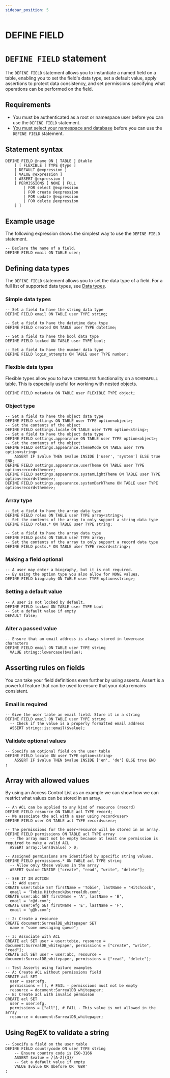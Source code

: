 ```yaml
---
sidebar_position: 5
---
```


# DEFINE FIELD

# `DEFINE FIELD` statement

The `DEFINE FIELD` statement allows you to instantiate a named field on a table, enabling you to set the field's data type, set a default value, apply assertions to protect data consistency, and set permissions specifying what operations can be performed on the field.

## Requirements
- You must be authenticated as a root or namespace user before you can use the `DEFINE FIELD` statement.
- [You must select your namespace and database](/docs/1.1.x/surrealql/statements/use) before you can use the `DEFINE FIELD` statement.

## Statement syntax

```surql title="SurrealQL Syntax"
DEFINE FIELD @name ON [ TABLE ] @table
	[ [ FLEXIBLE ] TYPE @type ]
	[ DEFAULT @expression ]
	[ VALUE @expression ]
	[ ASSERT @expression ]
	[ PERMISSIONS [ NONE | FULL
		| FOR select @expression
		| FOR create @expression
		| FOR update @expression
		| FOR delete @expression
	] ]
```

## Example usage 

The following expression shows the simplest way to use the `DEFINE FIELD` statement.

```surql
-- Declare the name of a field.
DEFINE FIELD email ON TABLE user;
```
## Defining data types

The `DEFINE FIELD` statement allows you to set the data type of a field. For a full list of supported data types, see [Data types](/docs/1.1.x/surrealql/datamodel/overview).

### Simple data types
```surql
-- Set a field to have the string data type
DEFINE FIELD email ON TABLE user TYPE string;

-- Set a field to have the datetime data type
DEFINE FIELD created ON TABLE user TYPE datetime;

-- Set a field to have the bool data type
DEFINE FIELD locked ON TABLE user TYPE bool;

-- Set a field to have the number data type
DEFINE FIELD login_attempts ON TABLE user TYPE number;
```

### Flexible data types

Flexible types allow you to have `SCHEMALESS` functionality on a `SCHEMAFULL` table. This is especially useful for working with nested objects.

```surql
DEFINE FIELD metadata ON TABLE user FLEXIBLE TYPE object;
```

### Object type

```surql
-- Set a field to have the object data type
DEFINE FIELD settings ON TABLE user TYPE option<object>;
-- Set the contents of the object
DEFINE FIELD settings.locale ON TABLE user TYPE option<string>;
-- Set a field to have the object data type
DEFINE FIELD settings.appearance ON TABLE user TYPE option<object>;
-- Set the contents of the object
DEFINE FIELD settings.appearance.themeMode ON TABLE user TYPE option<string>
    ASSERT IF $value THEN $value INSIDE ['user', 'system'] ELSE true END;
DEFINE FIELD settings.appearance.userTheme ON TABLE user TYPE option<record<theme>>;
DEFINE FIELD settings.appearance.systemLightTheme ON TABLE user TYPE option<record<theme>>;
DEFINE FIELD settings.appearance.systemDarkTheme ON TABLE user TYPE option<record<theme>>;
```

### Array type 
```surql
-- Set a field to have the array data type
DEFINE FIELD roles ON TABLE user TYPE array<string>;
-- Set the contents of the array to only support a string data type
DEFINE FIELD roles.* ON TABLE user TYPE string;

-- Set a field to have the array data type
DEFINE FIELD posts ON TABLE user TYPE array;
-- Set the contents of the array to only support a record data type
DEFINE FIELD posts.* ON TABLE user TYPE record<string>;
```
### Making a field optional

```surql
-- A user may enter a biography, but it is not required.
-- By using the option type you also allow for NONE values.
DEFINE FIELD biography ON TABLE user TYPE option<string>;
```
### Setting a default value

```surql
-- A user is not locked by default.
DEFINE FIELD locked ON TABLE user TYPE bool
-- Set a default value if empty
DEFAULT false;
```

### Alter a passed value

```surql
-- Ensure that an email address is always stored in lowercase characters
DEFINE FIELD email ON TABLE user TYPE string
  VALUE string::lowercase($value);
```

## Asserting rules on fields

You can take your field definitions even further by using asserts. Assert is a powerful feature that can be used to ensure that your data remains consistent.

### Email is required

```surql
-- Give the user table an email field. Store it in a string
DEFINE FIELD email ON TABLE user TYPE string
  -- Check if the value is a properly formatted email address
  ASSERT string::is::email($value);
```

### Validate optional values

```surql
-- Specify an optional field on the user table
DEFINE FIELD locale ON user TYPE option<string>
	ASSERT IF $value THEN $value INSIDE ['en', 'de'] ELSE true END
;
```

## Array with allowed values
By using an Access Control List as an example we can show how we can restrict what values can be stored in an array.

```surql
-- An ACL can be applied to any kind of resource (record)
DEFINE FIELD resource ON TABLE acl TYPE record;
-- We associate the acl with a user using record<user>
DEFINE FIELD user ON TABLE acl TYPE record<user>;

-- The permissions for the user+resource will be stored in an array.
DEFINE FIELD permissions ON TABLE acl TYPE array
  -- The array must not be empty because at least one permission is required to make a valid ACL
  ASSERT array::len($value) > 0;

-- Assigned permissions are identified by specific string values.
DEFINE FIELD permissions.* ON TABLE acl TYPE string
  -- Allow only these values in the array
  ASSERT $value INSIDE ["create", "read", "write", "delete"];

-- SEE IT IN ACTION
-- 1: Add users
CREATE user:tobie SET firstName = 'Tobie', lastName = 'Hitchcock',
  email = 'Tobie.Hitchcock@surrealdb.com';
CREATE user:abc SET firstName = 'A', lastName = 'B',
  email = 'c@d.com';
CREATE user:efg SET firstName = 'E', lastName = 'F',
  email = 'g@h.com';

-- 2: Create a resource
CREATE document:SurrealDB_whitepaper SET
  name = "some messaging queue";

-- 3: Associate with ACL
CREATE acl SET user = user:tobie, resource = document:SurrealDB_whitepaper, permissions = ["create", "write", "read"];
CREATE acl SET user = user:abc, resource = document:SurrealDB_whitepaper, permissions = ["read", "delete"];

-- Test Asserts using failure examples
-- A: Create ACL without permissions field
CREATE acl SET
  user = user:efg,
  permissions = [], # FAIL - permissions must not be empty
  resource = document:SurrealDB_whitepaper;
-- B: Create acl with invalid permisson
CREATE acl SET
  user = user:efg,
  permissions = ["all"], # FAIL - This value is not allowed in the array
  resource = document:SurrealDB_whitepaper;
```
## Using RegEX to validate a string

```surql
-- Specify a field on the user table
DEFINE FIELD countrycode ON user TYPE string
	-- Ensure country code is ISO-3166
	ASSERT $value = /[A-Z]{3}/
	-- Set a default value if empty
	VALUE $value OR $before OR 'GBR'
;
```